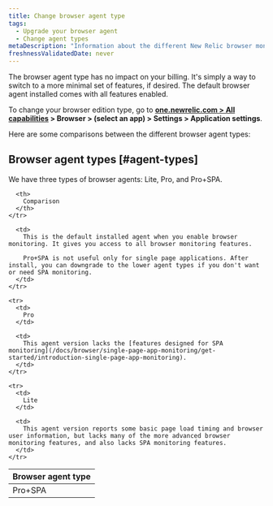 ```yaml
---
title: Change browser agent type
tags:
  - Upgrade your browser agent
  - Change agent types
metaDescription: "Information about the different New Relic browser monitoring agent types (Lite, Pro, or Pro+SPA)."
freshnessValidatedDate: never
---
```


The browser agent type has no impact on your billing. It's simply a way to switch to a more minimal set of features, if desired. The default browser agent installed comes with all <InlinePopover type="browser" /> features enabled. 

To change your browser edition type, go to **[one.newrelic.com > All capabilities](https://one.newrelic.com/all-capabilities) > Browser > (select an app) > Settings > Application settings**.

Here are some comparisons between the different browser agent types: 

## Browser agent types [#agent-types]

We have three types of browser agents: Lite, Pro, and Pro+SPA. 

<table>
  <thead>
    <tr>
      <th style={{ width: "150px" }}>
        Browser agent type
      </th>

      <th>
        Comparison
      </th>
    </tr>
  </thead>

  <tbody>
    <tr>
      <td>
        Pro+SPA
      </td>

      <td>
        This is the default installed agent when you enable browser monitoring. It gives you access to all browser monitoring features. 

        Pro+SPA is not useful only for single page applications. After install, you can downgrade to the lower agent types if you don't want or need SPA monitoring.
      </td>
    </tr>

    <tr>
      <td>
        Pro
      </td>

      <td>
        This agent version lacks the [features designed for SPA monitoring](/docs/browser/single-page-app-monitoring/get-started/introduction-single-page-app-monitoring).
      </td>
    </tr>

    <tr>
      <td>
        Lite
      </td>

      <td>
        This agent version reports some basic page load timing and browser user information, but lacks many of the more advanced browser monitoring features, and also lacks SPA monitoring features.
      </td>
    </tr>
  </tbody>
</table>

